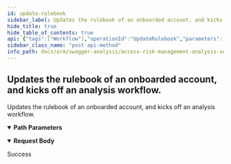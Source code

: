 ```yaml
---
id: update-rulebook
sidebar_label: Updates the rulebook of an onboarded account, and kicks off an analysis workflow.
hide_title: true
hide_table_of_contents: true
api: {"tags":["Workflow"],"operationId":"UpdateRulebook","parameters":[{"name":"accountId","in":"path","description":"","required":true,"schema":{"type":"string","format":"uuid"}}],"requestBody":{"content":{"multipart/form-data":{"schema":{"type":"object","properties":{"file":{"type":"string","format":"binary"}}}}}},"responses":{"200":{"description":"Success"}},"description":"Updates the rulebook of an onboarded account, and kicks off an analysis workflow.","method":"post","path":"/api/accounts/{accountId}/rulebooks","info":{"version":"v1","title":"Access Risk Management Analysis Services"},"postman":{"name":"Updates the rulebook of an onboarded account, and kicks off an analysis workflow.","description":{"type":"text/plain"},"url":{"path":["api","accounts",":accountId","rulebooks"],"host":["{{baseUrl}}"],"query":[],"variable":[{"disabled":false,"description":{"content":"(Required) ","type":"text/plain"},"type":"any","value":"","key":"accountId"}]},"header":[{"key":"Content-Type","value":"multipart/form-data"}],"method":"POST","body":{"mode":"formdata","formdata":[]}}}
sidebar_class_name: "post api-method"
info_path: docs/arm/swagger-analysis/access-risk-management-analysis-services
---
```



## Updates the rulebook of an onboarded account, and kicks off an analysis workflow.



Updates the rulebook of an onboarded account, and kicks off an analysis workflow.

<details style={{"marginBottom":"1rem"}} data-collapsed={false} open={true}><summary style={{}}><strong>Path Parameters</strong></summary><div><ul><ParamsItem className={"paramsItem"} param={{"name":"accountId","in":"path","description":"","required":true,"schema":{"type":"string","format":"uuid"}}}></ParamsItem></ul></div></details><MimeTabs><TabItem label={"multipart/form-data"} value={"multipart/form-data-schema"}><details style={{}} data-collapsed={false} open={true}><summary style={{"textAlign":"left"}}><strong>Request Body</strong></summary><div style={{"textAlign":"left","marginLeft":"1rem"}}></div><ul style={{"marginLeft":"1rem"}}><SchemaItem collapsible={false} name={"file"} required={false} schemaDescription={undefined} schemaName={"binary"} qualifierMessage={undefined} defaultValue={undefined}></SchemaItem></ul></details></TabItem></MimeTabs><div><ApiTabs><TabItem label={"200"} value={"200"}><div>

Success

</div><div></div></TabItem></ApiTabs></div>
      